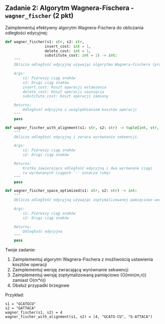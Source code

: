 ## Zadanie 2: Algorytm Wagnera-Fischera - `wagner_fischer` (2 pkt)

Zaimplementuj efektywny algorytm Wagnera-Fischera do obliczania odległości edycyjnej:

```python
def wagner_fischer(s1: str, s2: str,
                  insert_cost: int = 1,
                  delete_cost: int = 1,
                  substitute_cost: int = 1) -> int:
    """
    Oblicza odległość edycyjną używając algorytmu Wagnera-Fischera (programowanie dynamiczne).

    Args:
        s1: Pierwszy ciąg znaków
        s2: Drugi ciąg znaków
        insert_cost: Koszt operacji wstawienia
        delete_cost: Koszt operacji usunięcia
        substitute_cost: Koszt operacji zamiany

    Returns:
        Odległość edycyjna z uwzględnieniem kosztów operacji
    """
    pass

def wagner_fischer_with_alignment(s1: str, s2: str) -> tuple[int, str, str]:
    """
    Oblicza odległość edycyjną i zwraca wyrównanie sekwencji.

    Args:
        s1: Pierwszy ciąg znaków
        s2: Drugi ciąg znaków

    Returns:
        Krotka zawierająca odległość edycyjną i dwa wyrównane ciągi
        (w wyrównanych ciągach '-' oznacza lukę)
    """
    pass

def wagner_fischer_space_optimized(s1: str, s2: str) -> int:
    """
    Oblicza odległość edycyjną używając zoptymalizowanej pamięciowo wersji algorytmu.

    Args:
        s1: Pierwszy ciąg znaków
        s2: Drugi ciąg znaków

    Returns:
        Odległość edycyjna
    """
    pass
```

Twoje zadanie:
1. Zaimplementuj algorytm Wagnera-Fischera z możliwością ustawienia kosztów operacji
2. Zaimplementuj wersję zwracającą wyrównanie sekwencji
3. Zaimplementuj wersję zoptymalizowaną pamięciowo (O(min(m,n)) zamiast O(m*n))
4. Obsłuż przypadki brzegowe

Przykład:
```
s1 = "GCATGCU"
s2 = "GATTACA"
wagner_fischer(s1, s2) = 4
wagner_fischer_with_alignment(s1, s2) = (4, "GCATG-CU", "G-ATTACA")
```
